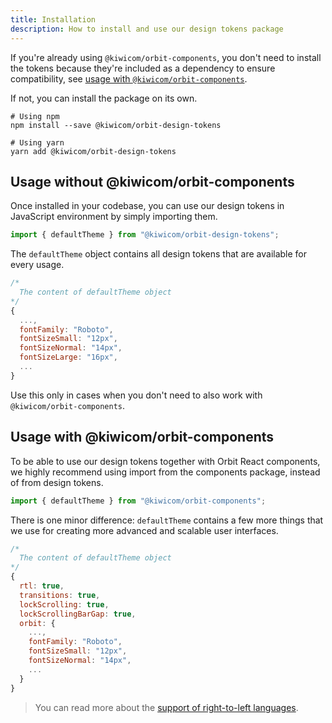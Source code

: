 ```yaml
---
title: Installation
description: How to install and use our design tokens package
---
```


If you're already using `@kiwicom/orbit-components`,
you don't need to install the tokens
because they're included as a dependency to ensure compatibility,
see [usage with `@kiwicom/orbit-components`](#usage-with-kiwicomorbit-components).

If not, you can install the package on its own.

```shell
# Using npm
npm install --save @kiwicom/orbit-design-tokens

# Using yarn
yarn add @kiwicom/orbit-design-tokens
```

## Usage without @kiwicom/orbit-components

Once installed in your codebase,
you can use our design tokens in JavaScript environment
by simply importing them.

```js
import { defaultTheme } from "@kiwicom/orbit-design-tokens";
```

The `defaultTheme` object contains all design tokens
that are available for every usage.

```js
/*
  The content of defaultTheme object
*/
{
  ...,
  fontFamily: "Roboto",
  fontSizeSmall: "12px",
  fontSizeNormal: "14px",
  fontSizeLarge: "16px",
  ...
}
```

Use this only in cases when you don't need to also work with `@kiwicom/orbit-components`.

## Usage with @kiwicom/orbit-components

To be able to use our design tokens together with Orbit React components,
we highly recommend using import from the components package,
instead of from design tokens.

```js
import { defaultTheme } from "@kiwicom/orbit-components";
```

There is one minor difference:
`defaultTheme` contains a few more things
that we use for creating more advanced and scalable user interfaces.

```js
/*
  The content of defaultTheme object
*/
{
  rtl: true,
  transitions: true,
  lockScrolling: true,
  lockScrollingBarGap: true,
  orbit: {
    ...,
    fontFamily: "Roboto",
    fontSizeSmall: "12px",
    fontSizeNormal: "14px",
    ...
  }
}
```

> You can read more about the [support of right-to-left languages](/development/utilities/rtl-languages).
